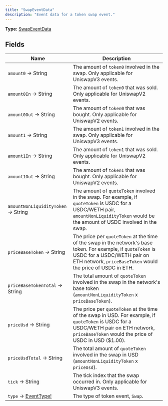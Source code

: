 ```yaml
---
title: "SwapEventData"
description: "Event data for a token swap event."
---
```


**Type:** [SwapEventData](/api-reference/types/swapeventdata)

## Fields

| Name | Description |
|------|-------------|
| `amount0` → String | The amount of `token0` involved in the swap. Only applicable for UniswapV3 events. |
| `amount0In` → String | The amount of `token0` that was sold. Only applicable for UniswapV2 events. |
| `amount0Out` → String | The amount of `token0` that was bought. Only applicable for UniswapV2 events. |
| `amount1` → String | The amount of `token1` involved in the swap. Only applicable for UniswapV3 events. |
| `amount1In` → String | The amount of `token1` that was sold. Only applicable for UniswapV2 events. |
| `amount1Out` → String | The amount of `token1` that was bought. Only applicable for UniswapV2 events. |
| `amountNonLiquidityToken` → String | The amount of `quoteToken` involved in the swap. For example, if `quoteToken` is USDC for a USDC/WETH pair, `amountNonLiquidityToken` would be the amount of USDC involved in the swap. |
| `priceBaseToken` → String | The price per `quoteToken` at the time of the swap in the network&#39;s base token. For example, if `quoteToken` is USDC for a USDC/WETH pair on ETH network, `priceBaseToken` would the price of USDC in ETH. |
| `priceBaseTokenTotal` → String | The total amount of `quoteToken` involved in the swap in the network&#39;s base token (`amountNonLiquidityToken` x `priceBaseToken`). |
| `priceUsd` → String | The price per `quoteToken` at the time of the swap in USD. For example, if `quoteToken` is USDC for a USDC/WETH pair on ETH network, `priceBaseToken` would the price of USDC in USD ($1.00). |
| `priceUsdTotal` → String | The total amount of `quoteToken` involved in the swap in USD (`amountNonLiquidityToken` x `priceUsd`). |
| `tick` → String | The tick index that the swap occurred in. Only applicable for UniswapV3 events. |
| `type` → [EventType!](/api-reference/types/eventtype) | The type of token event, `Swap`. |

